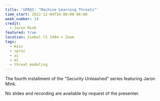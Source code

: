 ```yaml
---
title: 'SPR@I: "Machine Learning Threats"'
time_start: 2022-12-04T14:00:00-06:00
week_number: 14
credit:
  - Jaron Mink
featured: true
location: Siebel CS 1404 + Zoom
tags:
  - misc
  - sprai
  - ai
  - ml
  - threat modeling
---
```

The fourth installment of the "Security Unleashed" series featuring Jaron Mink.

No slides and recording are available by request of the presenter.